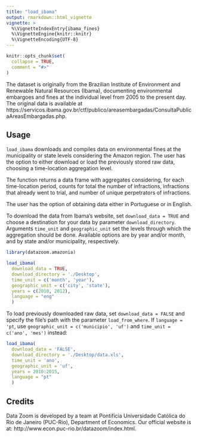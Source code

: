```yaml
---
title: "load_ibama"
output: rmarkdown::html_vignette
vignette: >
  %\VignetteIndexEntry{ibama_fines}
  %\VignetteEngine{knitr::knitr}
  %\VignetteEncoding{UTF-8}
---
```


```r
knitr::opts_chunk$set(
  collapse = TRUE,
  comment = "#>"
)
```

The dataset is originally from the Brazilian Institute of Environment and Renewable 
Natural Resources (Ibama), documenting environmental embargoes and fines at the individual
level from 2005 to the present day. The original data is available at
https://servicos.ibama.gov.br/ctf/publico/areasembargadas/ConsultaPublicaAreasEmbargadas.php.  

## Usage

```load_ibama``` downloads and compiles data on environmental fines at the municipality or
state levels considering the Amazon region. The user has the option to either download
or load the previously stored raw data, choosing a time-location aggregation level.

The function returns a data frame with aggregates considering, for each
time-location period, counts for total the number of infractions, 
infractions that already went to trial, and 
number of unique perpetrators of infractions.

The user has the option of obtaining data either in Portuguese or in English.

To download the data from Ibama's website, set ```download_data = TRUE``` and choose
a destination for your data by parameter ```download_directory```. Arguments
```time_unit``` and ```geographic_unit``` set the levels through which the aggregation
should be done. Available options are by year and/or month, and by state and/or 
municipality, respectively.


```r
library(datazoom.amazonia)

load_ibama(
  download_data = TRUE, 
  download_directory = './Desktop',
  time_unit = c('month', 'year'),
  geographic_unit = c('city', 'state'),
  years = c(2010, 2012),
  language = "eng"
  )
```

To load previously downloaded raw data, set ```download_data = FALSE``` and specify the
file's path with the parameter ```load_from_where```. If ```language = 'pt```, use 
```geographic_unit = c('municipio', 'uf')``` and ```time_unit = c('ano', 'mes')``` instead:

```r

load_ibama(
  download_data = 'FALSE', 
  download_directory = './Desktop/data.xls',
  time_unit = 'ano',
  geographic_unit = 'uf',
  years = 2010:2015,
  language = "pt"
  )
```


## Credits

Data Zoom is developed by a team at Pontifícia Universidade Católica do Rio de Janeiro (PUC-Rio), Department of Economics. Our official website is at: http://www.econ.puc-rio.br/datazoom/index.html.

